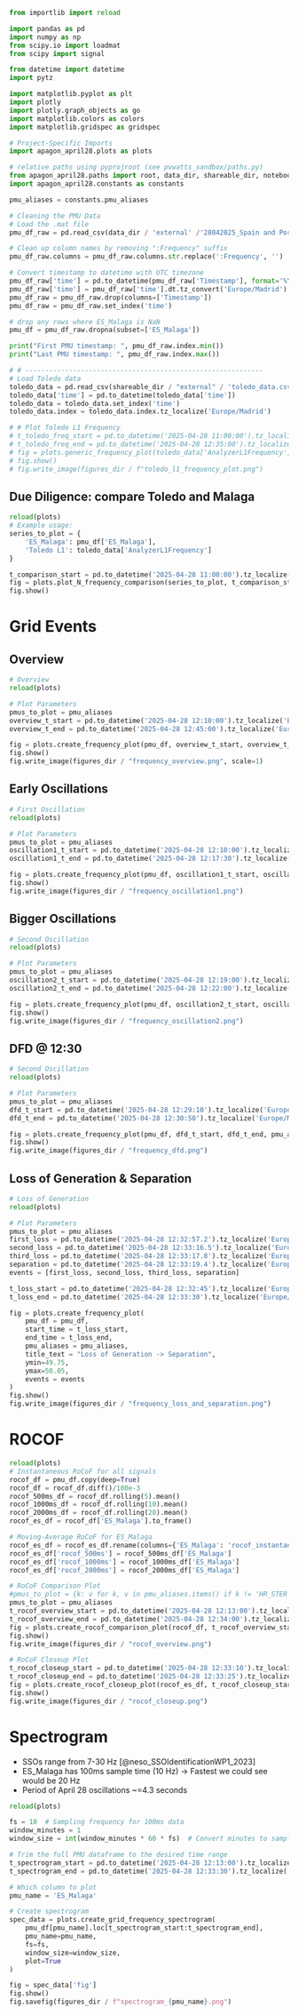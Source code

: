 ```python
from importlib import reload

import pandas as pd
import numpy as np
from scipy.io import loadmat
from scipy import signal

from datetime import datetime
import pytz

import matplotlib.pyplot as plt
import plotly
import plotly.graph_objects as go
import matplotlib.colors as colors
import matplotlib.gridspec as gridspec

# Project-Specific Imports
import apagon_april28.plots as plots

# relative paths using pyprojroot (see pvwatts_sandbox/paths.py)
from apagon_april28.paths import root, data_dir, shareable_dir, notebooks_dir, figures_dir
import apagon_april28.constants as constants

pmu_aliases = constants.pmu_aliases

# Cleaning the PMU Data
# Load the .mat file
pmu_df_raw = pd.read_csv(data_dir / 'external' /'28042025_Spain and Portugal_UTCtime.csv')

# Clean up column names by removing ":Frequency" suffix
pmu_df_raw.columns = pmu_df_raw.columns.str.replace(':Frequency', '')

# Convert timestamp to datetime with UTC timezone
pmu_df_raw['time'] = pd.to_datetime(pmu_df_raw['Timestamp'], format='%Y/%m/%d %H:%M:%S.%f', utc=True)
pmu_df_raw['time'] = pmu_df_raw['time'].dt.tz_convert('Europe/Madrid')
pmu_df_raw = pmu_df_raw.drop(columns=['Timestamp'])
pmu_df_raw = pmu_df_raw.set_index('time')

# drop any rows where ES_Malaga is NaN
pmu_df = pmu_df_raw.dropna(subset=['ES_Malaga'])

print("First PMU timestamp: ", pmu_df_raw.index.min())
print("Last PMU timestamp: ", pmu_df_raw.index.max())

# # ------------------------------------------------------------
# Load Toledo data
toledo_data = pd.read_csv(shareable_dir / "external" / 'toledo_data.csv')
toledo_data['time'] = pd.to_datetime(toledo_data['time'])
toledo_data = toledo_data.set_index('time')
toledo_data.index = toledo_data.index.tz_localize('Europe/Madrid')

# # Plot Toledo L1 Frequency
# t_toledo_freq_start = pd.to_datetime('2025-04-28 11:00:00').tz_localize('Europe/Madrid')
# t_toledo_freq_end = pd.to_datetime('2025-04-28 12:35:00').tz_localize('Europe/Madrid')
# fig = plots.generic_frequency_plot(toledo_data['AnalyzerL1Frequency'], t_toledo_freq_start, t_toledo_freq_end, 'Toledo L1 Frequency', ymin=49.75, ymax=50.25)
# fig.show()
# fig.write_image(figures_dir / f"toledo_l1_frequency_plot.png")

```


## Due Diligence: compare Toledo and Malaga
```python
reload(plots)
# Example usage:
series_to_plot = {
    'ES_Malaga': pmu_df['ES_Malaga'],
    'Toledo L1': toledo_data['AnalyzerL1Frequency']
}

t_comparison_start = pd.to_datetime('2025-04-28 11:00:00').tz_localize('Europe/Madrid')
fig = plots.plot_N_frequency_comparison(series_to_plot, t_comparison_start)
fig.show()
```

# Grid Events
## Overview
```python
# Overview
reload(plots)

# Plot Parameters
pmus_to_plot = pmu_aliases
overview_t_start = pd.to_datetime('2025-04-28 12:10:00').tz_localize('Europe/Madrid')
overview_t_end = pd.to_datetime('2025-04-28 12:45:00').tz_localize('Europe/Madrid')

fig = plots.create_frequency_plot(pmu_df, overview_t_start, overview_t_end, pmu_aliases, "Grid Frequency Measurements Across Europe")
fig.show()
fig.write_image(figures_dir / "frequency_overview.png", scale=1)
```

## Early Oscillations
```python
# First Oscillation
reload(plots)

# Plot Parameters
pmus_to_plot = pmu_aliases
oscillation1_t_start = pd.to_datetime('2025-04-28 12:10:00').tz_localize('Europe/Madrid')
oscillation1_t_end = pd.to_datetime('2025-04-28 12:17:30').tz_localize('Europe/Madrid')

fig = plots.create_frequency_plot(pmu_df, oscillation1_t_start, oscillation1_t_end, pmu_aliases, "Early Oscillations")
fig.show()
fig.write_image(figures_dir / "frequency_oscillation1.png")
```


## Bigger Oscillations
```python
# Second Oscillation
reload(plots)

# Plot Parameters
pmus_to_plot = pmu_aliases
oscillation2_t_start = pd.to_datetime('2025-04-28 12:19:00').tz_localize('Europe/Madrid')
oscillation2_t_end = pd.to_datetime('2025-04-28 12:22:00').tz_localize('Europe/Madrid')

fig = plots.create_frequency_plot(pmu_df, oscillation2_t_start, oscillation2_t_end, pmu_aliases, "Bigger Oscillations")
fig.show()
fig.write_image(figures_dir / "frequency_oscillation2.png")
```


## DFD @ 12:30
```python
# Second Oscillation
reload(plots)

# Plot Parameters
pmus_to_plot = pmu_aliases
dfd_t_start = pd.to_datetime('2025-04-28 12:29:10').tz_localize('Europe/Madrid')
dfd_t_end = pd.to_datetime('2025-04-28 12:30:50').tz_localize('Europe/Madrid')

fig = plots.create_frequency_plot(pmu_df, dfd_t_start, dfd_t_end, pmu_aliases, "DFD @ 12:30")
fig.show()
fig.write_image(figures_dir / "frequency_dfd.png")
```


## Loss of Generation & Separation
```python
# Loss of Generation
reload(plots)

# Plot Parameters
pmus_to_plot = pmu_aliases
first_loss = pd.to_datetime('2025-04-28 12:32:57.2').tz_localize('Europe/Madrid')
second_loss = pd.to_datetime('2025-04-28 12:33:16.5').tz_localize('Europe/Madrid')
third_loss = pd.to_datetime('2025-04-28 12:33:17.8').tz_localize('Europe/Madrid')
separation = pd.to_datetime('2025-04-28 12:33:19.4').tz_localize('Europe/Madrid')
events = [first_loss, second_loss, third_loss, separation]

t_loss_start = pd.to_datetime('2025-04-28 12:32:45').tz_localize('Europe/Madrid')
t_loss_end = pd.to_datetime('2025-04-28 12:33:30').tz_localize('Europe/Madrid')

fig = plots.create_frequency_plot(
    pmu_df = pmu_df,
    start_time = t_loss_start,
    end_time = t_loss_end,
    pmu_aliases = pmu_aliases,
    title_text = "Loss of Generation -> Separation",
    ymin=49.75,
    ymax=50.05,
    events = events
)
fig.show()
fig.write_image(figures_dir / "frequency_loss_and_separation.png")
```

# ROCOF
```python
reload(plots)
# Instantaneous RoCoF for all signals
rocof_df = pmu_df.copy(deep=True)
rocof_df = rocof_df.diff()/100e-3
rocof_500ms_df = rocof_df.rolling(5).mean()
rocof_1000ms_df = rocof_df.rolling(10).mean()
rocof_2000ms_df = rocof_df.rolling(20).mean()
rocof_es_df = rocof_df['ES_Malaga'].to_frame()

# Moving-Average RoCoF for ES_Malaga
rocof_es_df = rocof_es_df.rename(columns={'ES_Malaga': 'rocof_instantaneous'})
rocof_es_df['rocof_500ms'] = rocof_500ms_df['ES_Malaga']
rocof_es_df['rocof_1000ms'] = rocof_1000ms_df['ES_Malaga']
rocof_es_df['rocof_2000ms'] = rocof_2000ms_df['ES_Malaga']

# RoCoF Comparison Plot
#pmus_to_plot = {k: v for k, v in pmu_aliases.items() if k != 'HR_STER'}
pmus_to_plot = pmu_aliases
t_rocof_overview_start = pd.to_datetime('2025-04-28 12:13:00').tz_localize('Europe/Madrid')
t_rocof_overview_end = pd.to_datetime('2025-04-28 12:34:00').tz_localize('Europe/Madrid')
fig = plots.create_rocof_comparison_plot(rocof_df, t_rocof_overview_start, t_rocof_overview_end, pmus_to_plot, "Rate of Change of Frequency (RoCoF)", lemur_x = 0.15, lemur_y = 0.02)
fig.show()
fig.write_image(figures_dir / "rocof_overview.png")

# RoCoF Closeup Plot
t_rocof_closeup_start = pd.to_datetime('2025-04-28 12:33:10').tz_localize('Europe/Madrid')
t_rocof_closeup_end = pd.to_datetime('2025-04-28 12:33:25').tz_localize('Europe/Madrid') 
fig = plots.create_rocof_closeup_plot(rocof_es_df, t_rocof_closeup_start, t_rocof_closeup_end, "ROCOF Moving Averages", ymin=-1.5, ymax=0.25, lemur_x = 0.02, lemur_y = 0.4)
fig.show()
fig.write_image(figures_dir / "rocof_closeup.png")
```


# Spectrogram
- SSOs range from 7-30 Hz [@neso_SSOIdentificationWP1_2023]
- ES_Malaga has 100ms sample time (10 Hz) -> Fastest we could see would be 20 Hz
- Period of April 28 oscillations ~=4.3 seconds
```python
reload(plots)

fs = 10  # Sampling frequency for 100ms data
window_minutes = 1
window_size = int(window_minutes * 60 * fs)  # Convert minutes to samples

# Trim the full PMU dataframe to the desired time range
t_spectrogram_start = pd.to_datetime('2025-04-28 12:13:00').tz_localize('Europe/Madrid')
t_spectrogram_end = pd.to_datetime('2025-04-28 12:33:30').tz_localize('Europe/Madrid')

# Which column to plot
pmu_name = 'ES_Malaga'

# Create spectrogram
spec_data = plots.create_grid_frequency_spectrogram(
    pmu_df[pmu_name].loc[t_spectrogram_start:t_spectrogram_end], 
    pmu_name=pmu_name,
    fs=fs, 
    window_size=window_size, 
    plot=True
)

fig = spec_data['fig']
fig.show()
fig.savefig(figures_dir / f"spectrogram_{pmu_name}.png")
```


